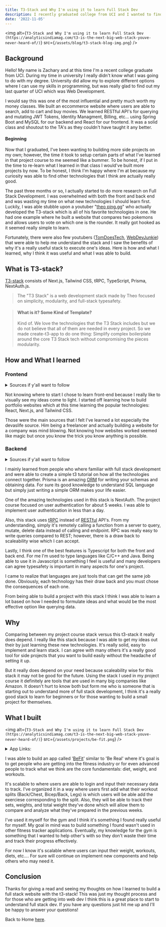 ```yaml
---
title: T3-Stack and Why I'm using it to learn Full Stack Dev
description: I recently graduated college from UCI and I wanted to find a stack that can help me build my side projects quick and simply without too much hassel of setting things up.
date: '2022-11-05'
---
```


<img
  alt={`T3-Stack and Why I'm using it to learn Full Stack Dev (https://analyticsindiamag.com/t3-is-the-next-big-web-stack-youve-never-heard-of/)`}
  src={`/assets/blog/t3-stack-blog-img.png`}
/>

## Background

Hello! My name is Zachary and at this time I'm a recent college graduate from UCI. During my time in university I really didn't know what I was going to do with my degree.
University did allow my to explore different options where I can use my skills in programming, but was really glad to find out my last quarter of UCI which was Web Development.

I would say this was one of the most influential and pretty much worth my money classes. We built an eccommerce website where users are able to search, add to cart and buy movies.
We learned RESTful API's for querying and mutating JWT Tokens, Identity Managment, Billing, etc... using Spring Boot and MySQL for our backend and React for our frontend.
It was a solid class and shoutout to the TA's as they couldn't have taught it any better.

#### Beginning

Now that I graduated, I've been wanting to building more side projects on my own; however, the time it took to setup certain parts of what I've learned in that project course to me
seemed like a bummer. To be honest, if I put in the time to re-learn what I learned in that class I would've built more projects by now. To be honest, I think I'm happy where I'm at
because my curiosity was able to find other technologies that I think are actually really good.

The past three months or so, I actually started to do more research on Full Stack Development. I was overwhelmed with both the front and back end and was wasting my time on what new
technologies I should learn first. Luckily, I was able stubble upon a youtuber "[theo ping.gg](https://www.youtube.com/c/TheoBrowne1017)" who actually developed the T3-stack which is all of his favorite technologies in one.
He had one example where he built a website that compares two pokemons and allows users to vote on which one is the rounder. It really got hooked as it seemed really simple to learn.

Fortunately, there were also few youtubers ([TomDoesTech](https://www.youtube.com/c/TomDoesTech), [WebDevJunkie](https://www.youtube.com/c/WebDevJunkie)) that were able to help me understand the stack and
I saw the benefits of why it's a really useful stack to execute one's ideas. Here is how and what I learned, why I think it was useful and what I was able to build.

## What is T3-stack?

[T3-stack](https://github.com/t3-oss/create-t3-app) consists of Next.js, Tailwind CSS, tRPC, TypeScript, Prisma, NextAuth.js.

> The "T3 Stack" is a web development stack made by Theo focused on simplicity, modularity, and full-stack typesafety.

> #### What is it? Some Kind of Template?
>
> Kind of. We love the technologies that the T3 Stack includes but we do not believe that all of them are needed in every project.
> So we made create-t3-app to do one thing: Simplify complex boilerplate around the core T3 Stack tech without compromising the pieces modularity.

## How and What I learned

### Frontend

<details>
<summary>Sources if y'all want to follow</summary>

- [Code Commerce - Twitch Clone](https://www.youtube.com/watch?v=W3HulvsuqGI&t=1180s)
- [Code Commerce - Portfolio Website](https://www.youtube.com/watch?v=CMx51wpd7g4)
- [devaslife - Software Agency](https://www.youtube.com/watch?v=GznmPACXBlY&t=4420s)

</details>

Not knowing where to start I chose to learn front-end because I really like to visually see my ideas come to light. I started off learning how to build portfolio websites which at this time learning
the popular technologies: React, Next.js, and Tailwind CSS.

Those were the main sources that I felt I've learned a lot especially the devaslife source. Him being a freelancer and actually building a website for a company was mind blowing.
Not knowing how websites worked seemed like magic but once you know the trick you know anything is possible.

### Backend

<details>
<summary>Sources if y'all want to follow</summary>

- [Web Dev Junkie - T3 Stack Overview](https://www.youtube.com/watch?v=VJH8dsPtbeU&t=204s)
- [TomDoesTech - Blog](https://www.youtube.com/watch?v=syEWlxVFUrY&t=4837s)
- [TomDoesTech - Chat App](https://www.youtube.com/watch?v=dXRRY37MPuk&t=29s)

</details>

I mainly learned from people who where familiar with full stack development and were able to create a simple t3 tutorial on how all the technologies connect together. Prisma is an amazing
[ORM](https://stackoverflow.com/questions/1279613/what-is-an-orm-how-does-it-work-and-how-should-i-use-one) for writing your schemas and obtaining data. For sure its good knowledge to
understand SQL language but simply just writing a simple ORM makes your life easier.

One of the amazing technologies used in this stack is NextAuth. The project course focused on user authentication for about 5 weeks. I was able to implement user authentication in less than a day.

Also, this stack uses [tRPC](https://trpc.io/docs/v10/) instead of [RESTful](https://www.redhat.com/en/topics/api/what-is-a-rest-api) API's. From my understanding, simply it's remotely calling a function
from a server to query, mutate, delete data instead of calling and endpoint. RPC was really easy to write queries compared to REST; however, there is a draw back to scaleability wise which
I can accept.

Lastly, I think one of the best features is Typescript for both the front and back end. For me I'm used to type languages like C/C++ and Java. Being able to use it in Javascript
is something I feel is useful and many developers can agree typesafety is important in many aspects for one's project.

I came to realize that languages are just tools that can get the same job done. Obviously, each technology has their draw back and you must chose the consequences of each one.

From being able to build a project with this stack I think I was able to learn a lot based on how I needed to formulate ideas and what would be the most effective option like querying data.

## Why

Comparing between my project course stack versus this t3-stack it really does depend. I really like this stack because I was able to get my ideas out their by just learning these new technologies.
It's really solid, easy to implement and learn stack. I can agree with many others it's a really good tool for side projects that you want to build easily without the headache of setting it up.

But it really does depend on your need because scaleability wise for this stack it may not be good for the future. Using the stack I used in my project course it definitely are tools that are used
in many big companies like Amazon. It doesn't hurt to know both but form me who is someone that is starting out to understand more of full stack development, I think it's a really good stack to learn
for beginners or for those wanting to build a small project for themselves.

## What I built

<img
  alt={`T3-Stack and Why I'm using it to learn Full Stack Dev (https://analyticsindiamag.com/t3-is-the-next-big-web-stack-youve-never-heard-of/)`}
  src={`/assets/projects/be-fit.png`}
/>

<details>
<summary>App Links:</summary>

- [Be Fit](https://be-fit-zachuri.vercel.app/)
- [Source Code](https://github.com/zachuri/BeFit)

</details>

I was able to build an app called '[BeFit](https://be-fit-zachuri.vercel.app/)' similar to 'Be Real' where it's goal is to get people who are getting into the fitness industry or for even advanced people to track what we think are the
core fundamentals: diet, weight, and workouts.

It's scalable to where users are able to login and input their necessary data to track. I've organized it in a way where users first add what their workout splits (Back/Chest, Bicep/Back, Legs)
is which users will be able add the exerciese corresponding to the split. Also, they will be able to track their sets, weights, and total weight they've done which will allow them to compare and analyze
what they've prepared in the previous weeks.

I've used it myself for the gym and I think it's something I found really useful for myself. My goal in mind was to build something I found wasn't used in other fitness tracker applications. Eventually, my knowledge
for the gym is something that I wanted to help other's with so they don't waste their time and track their progress effectively.

For now I know it's scalable where users can input their weight, workouts, diets, etc.... For sure will continue on implement new components and help others who may need it.

## Conclusion

Thanks for giving a read and seeing my thoughts on how I learned to build a full stack website with the t3-stack! This was just my thought process and for those who are getting into web dev I think this is a great place to start to understand full stack dev.
If you have any questions just hit me up and I'll be happy to answer your questions!

Back to Home [here](/blog).
